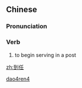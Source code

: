 ==Chinese==
{{zh-forms}}

===Pronunciation===
{{zh-pron
|m=dàorèn
|h=pfs=to-ngim
|cat=v
}}

===Verb===
{{zh-verb}}

# {{lb|zh|literary}} to begin serving in a post

[[Category:Mandarin literary terms|dao4ren4]]

[[zh:到任]]